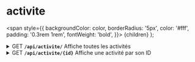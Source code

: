 
# activite

  <span
    style={{
      backgroundColor: color,
      borderRadius: '5px',
      color: '#fff',
      padding: '0.3rem 1rem',
      fontWeight: 'bold',
    }}>
    {children}
  </span>
);


<details>
    <summary>
        <Highlight color="#61affe">GET</Highlight>
        <span style={{fontSize: '125%', margin: '0 2rem 0 1rem'}}>
            <b><code>/api/activite/</code></b>
        </span>
        Affiche toutes les activités
    </summary>
      <div>activite.findAll</div>
      <ReactJson
            src={ActiviteJSON}
            theme="monokai"
            iconStyle="triangle"
            collapsed={true}
            displayDataTypes={false}
            indentWidth={2}
         />
</details>

<details>
    <summary>
        <Highlight color="#61affe">GET</Highlight> 
        <span style={{fontSize: '125%', margin: '0 2rem 0 1rem'}}>
            <b><code>/api/activite/&#123;id}</code></b>
        </span>
        Affiche une activité par son ID
    </summary>
    <div>activite.findOne</div>
</details>